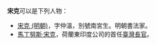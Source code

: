 '''宋克'''可以是下列人物：
* [[宋克_(明朝)|宋克 (明朝)]]，字仲溫，別號南宮生。明朝書法家。
* [[馬丁努斯·宋克|馬丁努斯·宋克]]，荷蘭東印度公司的首任[[臺灣長官|臺灣長官]]。

{{disambig|S|cat=二字人名消歧義}}